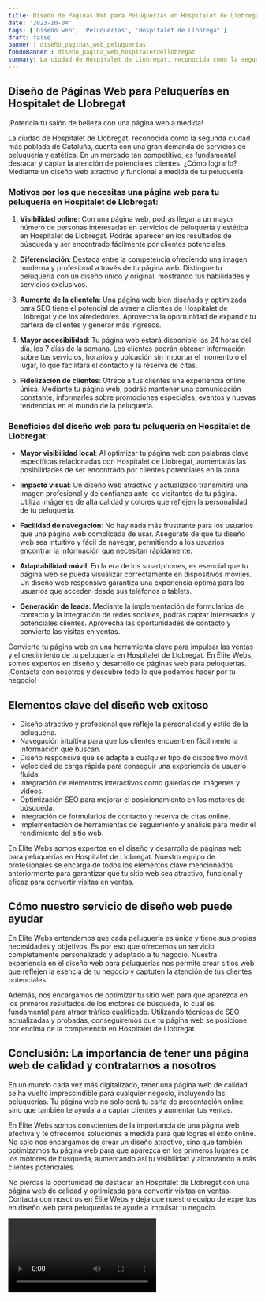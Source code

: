 ```yaml
---
title: Diseño de Páginas Web para Peluquerías en Hospitalet de Llobregat
date: '2023-10-04'
tags: ['Diseño web', 'Peluquerías', 'Hospitalet de Llobregat']
draft: false
banner : diseño_paginas_web_peluquerías
fondoBanner : diseño_pagina_web_hospitaletdellobregat
summary: La ciudad de Hospitalet de Llobregat, reconocida como la segunda ciudad más poblada de Cataluña, cuenta con una gran demanda de servicios de peluquería y estética. En un mercado tan competitivo, es fundamental destacar y captar la atención de potenciales clientes. ¿Cómo lograrlo? Mediante un diseño web atractivo y funcional a medida de tu peluquería.
---
```


## Diseño de Páginas Web para Peluquerías en Hospitalet de Llobregat
¡Potencia tu salón de belleza con una página web a medida!

La ciudad de Hospitalet de Llobregat, reconocida como la segunda ciudad más poblada de Cataluña, cuenta con una gran demanda de servicios de peluquería y estética. En un mercado tan competitivo, es fundamental destacar y captar la atención de potenciales clientes. ¿Cómo lograrlo? Mediante un diseño web atractivo y funcional a medida de tu peluquería.

### Motivos por los que necesitas una página web para tu peluquería en Hospitalet de Llobregat:

1. **Visibilidad online**: Con una página web, podrás llegar a un mayor número de personas interesadas en servicios de peluquería y estética en Hospitalet de Llobregat. Podrás aparecer en los resultados de búsqueda y ser encontrado fácilmente por clientes potenciales.

2. **Diferenciación**: Destaca entre la competencia ofreciendo una imagen moderna y profesional a través de tu página web. Distingue tu peluquería con un diseño único y original, mostrando tus habilidades y servicios exclusivos.

3. **Aumento de la clientela**: Una página web bien diseñada y optimizada para SEO tiene el potencial de atraer a clientes de Hospitalet de Llobregat y de los alrededores. Aprovecha la oportunidad de expandir tu cartera de clientes y generar más ingresos.

4. **Mayor accesibilidad**: Tu página web estará disponible las 24 horas del día, los 7 días de la semana. Los clientes podrán obtener información sobre tus servicios, horarios y ubicación sin importar el momento o el lugar, lo que facilitará el contacto y la reserva de citas.

5. **Fidelización de clientes**: Ofrece a tus clientes una experiencia online única. Mediante tu página web, podrás mantener una comunicación constante, informarles sobre promociones especiales, eventos y nuevas tendencias en el mundo de la peluquería.

### Beneficios del diseño web para tu peluquería en Hospitalet de Llobregat:

- **Mayor visibilidad local**: Al optimizar tu página web con palabras clave específicas relacionadas con Hospitalet de Llobregat, aumentarás las posibilidades de ser encontrado por clientes potenciales en la zona.

- **Impacto visual**: Un diseño web atractivo y actualizado transmitirá una imagen profesional y de confianza ante los visitantes de tu página. Utiliza imágenes de alta calidad y colores que reflejen la personalidad de tu peluquería.

- **Facilidad de navegación**: No hay nada más frustrante para los usuarios que una página web complicada de usar. Asegúrate de que tu diseño web sea intuitivo y fácil de navegar, permitiendo a los usuarios encontrar la información que necesitan rápidamente.

- **Adaptabilidad móvil**: En la era de los smartphones, es esencial que tu página web se pueda visualizar correctamente en dispositivos móviles. Un diseño web responsive garantiza una experiencia óptima para los usuarios que acceden desde sus teléfonos o tablets.

- **Generación de leads**: Mediante la implementación de formularios de contacto y la integración de redes sociales, podrás captar interesados y potenciales clientes. Aprovecha las oportunidades de contacto y convierte las visitas en ventas.

Convierte tu página web en una herramienta clave para impulsar las ventas y el crecimiento de tu peluquería en Hospitalet de Llobregat. En Élite Webs, somos expertos en diseño y desarrollo de páginas web para peluquerías. ¡Contacta con nosotros y descubre todo lo que podemos hacer por tu negocio!

<GifSeo />

<Cta />

## Elementos clave del diseño web exitoso

- Diseño atractivo y profesional que refleje la personalidad y estilo de la peluquería.
- Navegación intuitiva para que los clientes encuentren fácilmente la información que buscan.
- Diseño responsive que se adapte a cualquier tipo de dispositivo móvil.
- Velocidad de carga rápida para conseguir una experiencia de usuario fluida.
- Integración de elementos interactivos como galerías de imágenes y vídeos.
- Optimización SEO para mejorar el posicionamiento en los motores de búsqueda.
- Integración de formularios de contacto y reserva de citas online.
- Implementación de herramientas de seguimiento y análisis para medir el rendimiento del sitio web.

En Élite Webs somos expertos en el diseño y desarrollo de páginas web para peluquerías en Hospitalet de Llobregat. Nuestro equipo de profesionales se encarga de todos los elementos clave mencionados anteriormente para garantizar que tu sitio web sea atractivo, funcional y eficaz para convertir visitas en ventas.

## Cómo nuestro servicio de diseño web puede ayudar

En Élite Webs entendemos que cada peluquería es única y tiene sus propias necesidades y objetivos. Es por eso que ofrecemos un servicio completamente personalizado y adaptado a tu negocio. Nuestra experiencia en el diseño web para peluquerías nos permite crear sitios web que reflejen la esencia de tu negocio y captuten la atención de tus clientes potenciales.

Además, nos encargamos de optimizar tu sitio web para que aparezca en los primeros resultados de los motores de búsqueda, lo cual es fundamental para atraer tráfico cualificado. Utilizando técnicas de SEO actualizadas y probadas, conseguiremos que tu página web se posicione por encima de la competencia en Hospitalet de Llobregat.

## Conclusión: La importancia de tener una página web de calidad y contratarnos a nosotros

En un mundo cada vez más digitalizado, tener una página web de calidad se ha vuelto imprescindible para cualquier negocio, incluyendo las peluquerías. Tu página web no solo será tu carta de presentación online, sino que también te ayudará a captar clientes y aumentar tus ventas.

En Élite Webs somos conscientes de la importancia de una página web efectiva y te ofrecemos soluciones a medida para que logres el éxito online. No solo nos encargamos de crear un diseño atractivo, sino que también optimizamos tu página web para que aparezca en los primeros lugares de los motores de búsqueda, aumentando así tu visibilidad y alcanzando a más clientes potenciales.

No pierdas la oportunidad de destacar en Hospitalet de Llobregat con una página web de calidad y optimizada para convertir visitas en ventas. Contacta con nosotros en Élite Webs y deja que nuestro equipo de expertos en diseño web para peluquerías te ayude a impulsar tu negocio.

<Video />

<CtaBot job='Peluquerías' city='Hospitalet de Llobregat'/>

<Gmaps query='Hospitalet de Llobregat+españa+maps' />